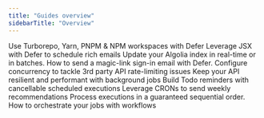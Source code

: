 ```yaml
---
title: "Guides overview"
sidebarTitle: "Overview"
---
```


<CardGroup col={2}>
  <Card title="Setup a monorepo" href="/guides/monorepo">
    Use Turborepo, Yarn, PNPM & NPM workspaces with Defer
  </Card>
  <Card title="Schedule emails with Resend" href="/guides/emails-resend">
    Leverage JSX with Defer to schedule rich emails
  </Card>
  <Card title="Reliable and fast Algolia indexing" href="/guides/algolia-defer">
    Update your Algolia index in real-time or in batches.
  </Card>
  <Card
    title="Sending time-sensitive notifications"
    href="/guides/time-sensitive-notifications"
  >
    How to send a magic-link sign-in email with Defer.
  </Card>
  <Card title="API rate limiting" href="/guides/api-rate-limiting">
    Configure concurrency to tackle 3rd party API rate-limiting issues
  </Card>
  <Card title="Offload your API" href="/guides/api-offloading">
    Keep your API resilient and performant with background jobs
  </Card>
  <Card title="Create and Manage Reminders" href="/guides/todo-reminders">
    Build Todo reminders with cancellable scheduled executions
  </Card>
  <Card
    title="Build a CRON that scales over time"
    href="/guides/weekly-recommendations"
  >
    Leverage CRONs to send weekly recommendations
  </Card>
  <Card title="Enable FIFO executions processing" href="/guides/fifo-queue">
    Process executions in a guaranteed sequential order.
  </Card>
  <Card title="Onboarding workflow" href="/guides/onboarding-workflow">
    How to orchestrate your jobs with workflows
  </Card>
</CardGroup>
